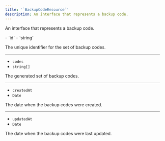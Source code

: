 ```yaml
---
title: '`BackupCodeResource`'
description: An interface that represents a backup code.
---
```


An interface that represents a backup code.

<Properties>
  - `id`
  - `string`

  The unique identifier for the set of backup codes.

  ---

  - `codes`
  - `string[]`

  The generated set of backup codes.

  ---

  - `createdAt`
  - `Date`

  The date when the backup codes were created.

  ---

  - `updatedAt`
  - `Date`

  The date when the backup codes were last updated.
</Properties>
